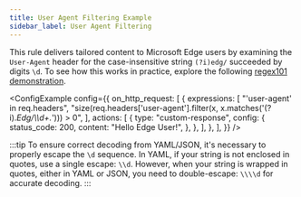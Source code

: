 ```yaml
---
title: User Agent Filtering Example
sidebar_label: User Agent Filtering
---
```



This rule delivers tailored content to Microsoft Edge users by examining the `User-Agent` header for the case-insensitive string `(?i)edg/` succeeded by digits `\d`. To see how this works in practice, explore the following [regex101 demonstration](https://regex101.com/r/3NPVub/1).

<ConfigExample
    config={{
        on_http_request: [
            {
                expressions: [
                    "'user-agent' in req.headers",
                    "size(req.headers['user-agent'].filter(x, x.matches('(?i).*Edg/\\\\d+.*'))) > 0",
                ],
                actions: [
                    {
                        type: "custom-response",
                        config: {
                            status_code: 200,
                            content: "Hello Edge User!",
                        },
                    },
                ],
            },
        ],
    }}
/>

:::tip
To ensure correct decoding from YAML/JSON, it's necessary to properly escape the
`\d` sequence. In YAML, if your string is not enclosed in quotes, use a single
escape: `\\d`. However, when your string is wrapped in quotes, either in YAML or
JSON, you need to double-escape: `\\\\d` for accurate decoding.
:::